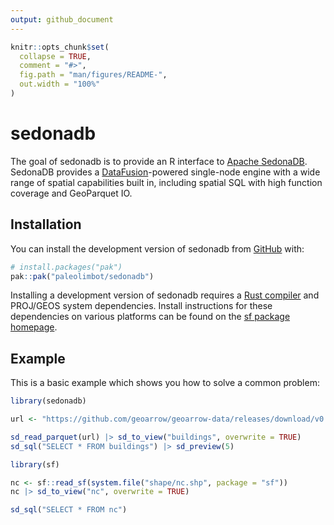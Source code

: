 ```yaml
---
output: github_document
---
```


<!---
  Licensed to the Apache Software Foundation (ASF) under one
  or more contributor license agreements.  See the NOTICE file
  distributed with this work for additional information
  regarding copyright ownership.  The ASF licenses this file
  to you under the Apache License, Version 2.0 (the
  "License"); you may not use this file except in compliance
  with the License.  You may obtain a copy of the License at

    http://www.apache.org/licenses/LICENSE-2.0

  Unless required by applicable law or agreed to in writing,
  software distributed under the License is distributed on an
  "AS IS" BASIS, WITHOUT WARRANTIES OR CONDITIONS OF ANY
  KIND, either express or implied.  See the License for the
  specific language governing permissions and limitations
  under the License.
-->

```r
knitr::opts_chunk$set(
  collapse = TRUE,
  comment = "#>",
  fig.path = "man/figures/README-",
  out.width = "100%"
)
```

# sedonadb

<!-- badges: start -->
<!-- badges: end -->

The goal of sedonadb is to provide an R interface to [Apache SedonaDB](https://sedona.apache.org/sedonadb). SedonaDB provides a [DataFusion](https://datafusion.apache.org)-powered single-node engine with a wide range of spatial capabilities built in, including spatial SQL with high function coverage and GeoParquet IO.

## Installation

You can install the development version of sedonadb from [GitHub](https://github.com/) with:

``` r
# install.packages("pak")
pak::pak("paleolimbot/sedonadb")
```

Installing a development version of sedonadb requires a [Rust compiler](https://rustup.rs) and PROJ/GEOS system dependencies. Install instructions for these dependencies on various platforms can be found on the [sf package homepage](https://r-spatial.github.io/sf).

## Example

This is a basic example which shows you how to solve a common problem:

```r
library(sedonadb)

url <- "https://github.com/geoarrow/geoarrow-data/releases/download/v0.2.0/microsoft-buildings_point_geo.parquet"

sd_read_parquet(url) |> sd_to_view("buildings", overwrite = TRUE)
sd_sql("SELECT * FROM buildings") |> sd_preview(5)
```

```r
library(sf)

nc <- sf::read_sf(system.file("shape/nc.shp", package = "sf"))
nc |> sd_to_view("nc", overwrite = TRUE)

sd_sql("SELECT * FROM nc")
```

